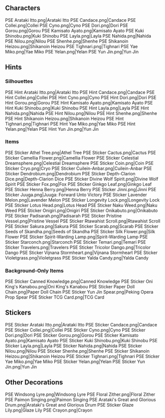 {{EventTabs}}

==Characters==
<gallery>
PSE Arataki Itto.png|Arataki Itto
PSE Candace.png|Candace
PSE Collei.png|Collei
PSE Cyno.png|Cyno
PSE Dori.png|Dori
PSE Gorou.png|Gorou
PSE Kamisato Ayato.png|Kamisato Ayato
PSE Kuki Shinobu.png|Kuki Shinobu
PSE Layla.png|Layla
PSE Nahida.png|Nahida
PSE Nilou.png|Nilou
PSE Shenhe.png|Shenhe
PSE Shikanoin Heizou.png|Shikanoin Heizou
PSE Tighnari.png|Tighnari
PSE Yae Miko.png|Yae Miko
PSE Yelan.png|Yelan
PSE Yun Jin.png|Yun Jin
</gallery>

==Hints==
===Silhouettes===
<gallery>
PSE Hint Arataki Itto.png|Arataki Itto
PSE Hint Candace.png|Candace
PSE Hint Collei.png|Collei
PSE Hint Cyno.png|Cyno
PSE Hint Dori.png|Dori
PSE Hint Gorou.png|Gorou
PSE Hint Kamisato Ayato.png|Kamisato Ayato
PSE Hint Kuki Shinobu.png|Kuki Shinobu
PSE Hint Layla.png|Layla
PSE Hint Nahida.png|Nahida
PSE Hint Nilou.png|Nilou
PSE Hint Shenhe.png|Shenhe
PSE Hint Shikanoin Heizou.png|Shikanoin Heizou
PSE Hint Tighnari.png|Tighnari
PSE Hint Yae Miko.png|Yae Miko
PSE Hint Yelan.png|Yelan
PSE Hint Yun Jin.png|Yun Jin
</gallery>

===Items===
<gallery>
PSE Sticker Athel Tree.png|Athel Tree
PSE Sticker Cactus.png|Cactus
PSE Sticker Camellia Flower.png|Camellia Flower
PSE Sticker Celestial Dreamsphere.png|Celestial Dreamsphere
PSE Sticker Coin.png|Coin
PSE Sticker Cryo.png|Cryo
PSE Sticker Cuilein-Anbar.png|Cuilein-Anbar
PSE Sticker Dendrobium.png|Dendrobium
PSE Sticker Depth-Clarion Dice.png|Depth-Clarion Dice
PSE Sticker Divine Wolf Spirit.png|Divine Wolf Spirit
PSE Sticker Fox.png|Fox
PSE Sticker Ginkgo Leaf.png|Ginkgo Leaf
PSE Sticker Henna Berry.png|Henna Berry
PSE Sticker Jinni.png|Jinni
PSE Sticker Juuga.png|Juuga: Forward Unto Victory
PSE Sticker Lavender Melon.png|Lavender Melon
PSE Sticker Longevity Lock.png|Longevity Lock
PSE Sticker Lotus Head.png|Lotus Head
PSE Sticker Naku Weed.png|Naku Weed
PSE Sticker Onigiri.png|Onigiri
PSE Sticker Onikabuto.png|Onikabuto
PSE Sticker Padisarah.png|Padisarah
PSE Sticker Pristine Vessel.png|Pristine Vessel
PSE Sticker Rtawahist Scroll.png|Rtawahist Scroll
PSE Sticker Sakura.png|Sakura
PSE Sticker Scarab.png|Scarab
PSE Sticker Seeds of Skandha.png|Seeds of Skandha
PSE Sticker Silk Flower.png|Silk Flower
PSE Sticker Spirit-Warding Lamp.png|Spirit-Warding Lamp
PSE Sticker Starconch.png|Starconch
PSE Sticker Temari.png|Temari
PSE Sticker Travelers.png|Travelers
PSE Sticker Tricolor Dango.png|Tricolor Dango
PSE Sticker Vijnana Stormheart.png|Vijnana Stormheart
PSE Sticker Violetgrass.png|Violetgrass
PSE Sticker Yalda Candy.png|Yalda Candy
</gallery>

===Background-Only Items===
<gallery>
PSE Sticker Canned Knowledge.png|Canned Knowledge
PSE Sticker Oni King's Kanabou.png|Oni King's Kanabou
PSE Sticker Paper Doll Chain.png|Paper Doll Chain
PSE Sticker Yun Jin Spear.png|Peking Opera Prop Spear
PSE Sticker TCG Card.png|TCG Card
</gallery>

==Stickers==
<gallery>
PSE Sticker Arataki Itto.png|Arataki Itto
PSE Sticker Candace.png|Candace
PSE Sticker Collei.png|Collei
PSE Sticker Cyno.png|Cyno
PSE Sticker Dori.png|Dori
PSE Sticker Gorou.png|Gorou
PSE Sticker Kamisato Ayato.png|Kamisato Ayato
PSE Sticker Kuki Shinobu.png|Kuki Shinobu
PSE Sticker Layla.png|Layla
PSE Sticker Nahida.png|Nahida
PSE Sticker Nilou.png|Nilou
PSE Sticker Shenhe.png|Shenhe
PSE Sticker Shikanoin Heizou.png|Shikanoin Heizou
PSE Sticker Tighnari.png|Tighnari
PSE Sticker Yae Miko.png|Yae Miko
PSE Sticker Yelan.png|Yelan
PSE Sticker Yun Jin.png|Yun Jin
</gallery>

==Other Decorations==
<gallery>
PSE Windsong Lyre.png|Windsong Lyre
PSE Floral Zither.png|Floral Zither
PSE Paimon Singing.png|Paimon Singing
PSE Arataki's Great and Glorious Drum.png|Arataki's Great and Glorious Drum
PSE Sticker Glaze Lily.png|Glaze Lily
PSE Crayon.png|Crayon
</gallery>